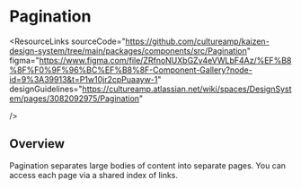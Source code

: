 
<Meta of={PaginationStories} />

# Pagination

<ResourceLinks
  sourceCode="https://github.com/cultureamp/kaizen-design-system/tree/main/packages/components/src/Pagination"
  figma="https://www.figma.com/file/ZRfnoNUXbGZv4eVWLbF4Az/%EF%B8%8F%F0%9F%96%BC%EF%B8%8F-Component-Gallery?node-id=9%3A39913&t=P1w10jr2cpPuaayw-1"
  designGuidelines="https://cultureamp.atlassian.net/wiki/spaces/DesignSystem/pages/3082092975/Pagination"
  
/>

<KAIOInstallation exportNames="Pagination" />

## Overview

Pagination separates large bodies of content into separate pages. You can access each page via a shared index of links.

<Canvas of={PaginationStories.Playground} />
<Controls of={PaginationStories.Playground} />
